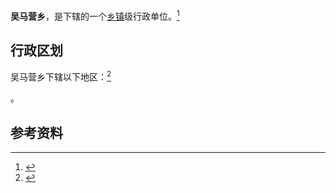 {{中国乡级行政区|14/06/21/200/000}}

'''吴马营乡'''，是{{PRC admin/fullname|14/06/21/200/000|3}}下辖的一个[[乡镇|乡镇]]级行政单位。<ref>{{PRC admin/ref sgc|{{PRC admin/parent|14/06/21/200/000}}}}</ref>

== 行政区划 ==

吴马营乡下辖以下地区：<ref>{{PRC admin/ref sgc|14/06/21/200/000}}</ref>

{{PRC admin/children|14/06/21/200/000}}。

== 参考资料 ==

{{reflist}}

{{行政区划小作品}}
{{PRC admin/navcat|14/06/21/200/000}}